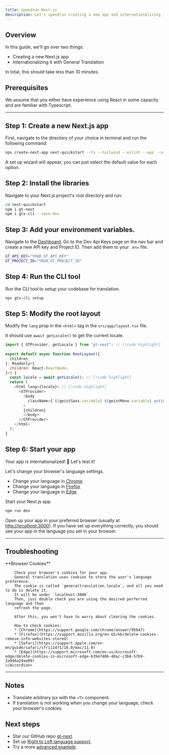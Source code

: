 ```yaml
---
title: Speedrun Next.js
description: Let's speedrun creating a new app and internationalizing it with GT.
---
```


## Overview

In this guide, we'll go over two things:
 - Creating a new Next.js app
 - Internationalizing it with General Translation

In total, this should take less than 10 minutes.


## Prerequisites

We assume that you either have experience using React in some capacity and are familiar with Typescript.

---

## Step 1: Create a new Next.js app

First, navigate to the directory of your choice in terminal and run the following command:

```bash copy
npx create-next-app next-quickstart --ts --tailwind --eslint --app --use-npm --src-dir
```

A set up wizard will appear, you can just select the default value for each option.


## Step 2: Install the libraries

Navigate to your Next.js project's root directory and run:

```bash copy
cd next-quickstart
npm i gt-next
npm i gtx-cli --save-dev
```

## Step 3: Add your environment variables.

Navigate to the [Dashboard](https://generaltranslation.com/en-US/signin).
Go to the Dev Api Keys page on the nav bar and create a new API key and Project ID.
Then add them to your `.env` file.

```bash copy
GT_API_KEY="YOUR_GT_API_KEY"
GT_PROJECT_ID="YOUR_GT_PROJECT_ID"
```

## Step 4: Run the CLI tool

Run the CLI tool to setup your codebase for translation.

```bash copy
npx gtx-cli setup
```

## Step 5: Modify the root layout

Modify the `lang` prop in the `<html>` tag in the `src/app/layout.tsx` file.

It should use `await getLocale()` to get the current locale.

```javascript title="src/app/layout.tsx" copy
import { GTProvider, getLocale } from "gt-next"; // [!code highlight]
...
export default async function RootLayout({
  children,
}: Readonly<{
  children: React.ReactNode;
}>) {
  const locale = await getLocale(); // [!code highlight]
  return (
    <html lang={locale}> // [!code highlight]
      <GTProvider>
        <body
          className={`${geistSans.variable} ${geistMono.variable} antialiased`}
        >
        {children}
        </body>
      </GTProvider>
    </html>
  );
}
```


## Step 6: Start your app

Your app is internationalized! 🎉
Let's test it!


Let's change your browser's language settings.
 * Change your language in [Chrome](https://support.google.com/chrome/answer/173424)
 * Change your language in [Firefox](https://support.mozilla.org/en-US/kb/use-firefox-another-language)
 * Change your language in [Edge](https://support.microsoft.com/en-us/microsoft-edge/use-microsoft-edge-in-another-language-4da8b5e0-11ce-7ea4-81d7-4e332eec551f)

Start your Next.js app.
```bash copy
npm run dev
```

Open up your app in your preferred browser (usually at [http://localhost:3000](http://localhost:3000)).
If you have set up everything correctly, you should see your app in the language you set in your browser.

---

## Troubleshooting
<Accordions>
    <Accordion title="My app's language is not changing, even though I've changed my browser's language.">
        **Browser Cookies**

        Check your browser's cookies for your app.
        General translation uses cookies to store the user's language preference.
        The cookie is called `generaltranslation.locale`, and all you need to do is delete it.
        It will be under `localhost:3000`.
        Then, just double check you are using the desired perferred language and then
        refresh the page.

        After this, you won't have to worry about clearing the cookies.

        How to check cookies:
        * [Chrome](https://support.google.com/chrome/answer/95647)
        * [Firefox](https://support.mozilla.org/en-US/kb/delete-cookies-remove-info-websites-stored)
        * [Safari](https://support.apple.com/en-mn/guide/safari/sfri11471/16.0/mac/11.0)
        * [Edge](https://support.microsoft.com/en-us/microsoft-edge/delete-cookies-in-microsoft-edge-63947406-40ac-c3b8-57b9-2a946a29ae09)
    </Accordion>
</Accordions>

---

## Notes
 * Translate arbitrary jsx with the `<T>` component.
 * If translation is not working when you change your language, check your browser's cookies.

## Next steps
 * Star our GitHub repo [gt-next](https://github.com/General-Translation/gt-next).
 * Set up [Right to Left language support](/docs/next/guides/rtl).
 * Try a more [advanced example](/docs/next/tutorials/examples/currency-converter/setup).